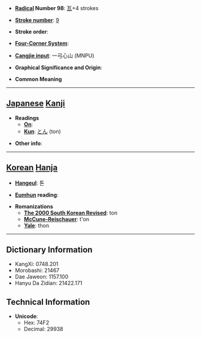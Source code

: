 * '''[[Wiktionary:Chinese radical index| Radical]] Number 98''': [[Wiktionary:Chinese radical index 瓦|瓦]]+4 strokes

* '''[[Wiktionary:Chinese total strokes index|Stroke number]]''': [[Wiktionary:Chinese total strokes index 9|9]]

* '''Stroke order''': 

* '''[[Wiktionary:Chinese four corner index|Four-Corner System]]''': 

* '''[[Wiktionary:Chinese Cangjie index|Cangjie input]]''': 一弓心山 (MNPU)

* '''Graphical Significance and Origin''': 

* '''Common Meaning'''

----

== [[Japanese]] [[Kanji]] ==

* '''Readings'''
** '''[[On]]''': 
** '''[[Kun]]''': [[とん]] (ton)

* '''Other info''':  

----

== [[Korean]] [[Hanja]] ==

* '''[[Hangeul]]''': 톤

* '''[[Eumhun]] reading''': 

* '''Romanizations'''
** '''[[The 2000 South Korean Revised Romanization|The 2000 South Korean Revised]]''': ton
** '''[[McCune-Reischauer]]''': t'on
** '''[[Yale]]''': thon

----

== Dictionary Information ==

* KangXi: 0748.201
* Morobashi: 21467
* Dae Jaweon: 1157.100
* Hanyu Da Zidian: 21422.171

== Technical Information ==

* '''Unicode''':
** Hex: 74F2
** Decimal: 29938